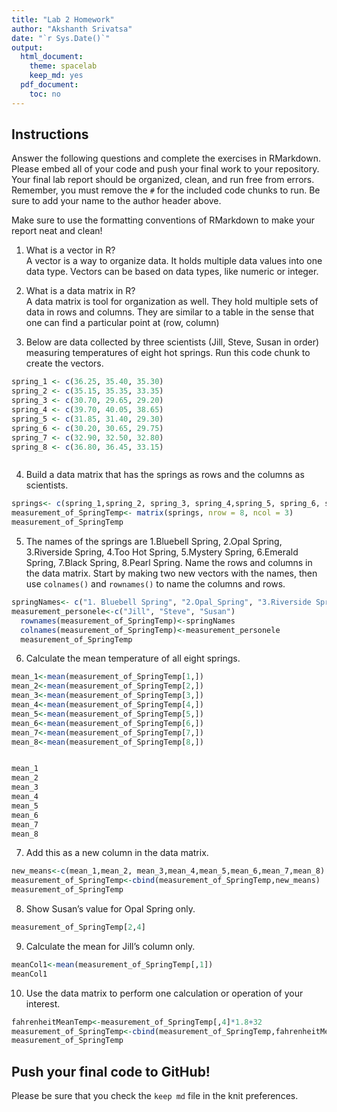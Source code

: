 ```yaml
---
title: "Lab 2 Homework"
author: "Akshanth Srivatsa"
date: "`r Sys.Date()`"
output:
  html_document: 
    theme: spacelab
    keep_md: yes
  pdf_document:
    toc: no
---
```


## Instructions
Answer the following questions and complete the exercises in RMarkdown. Please embed all of your code and push your final work to your repository. Your final lab report should be organized, clean, and run free from errors. Remember, you must remove the `#` for the included code chunks to run. Be sure to add your name to the author header above.  

Make sure to use the formatting conventions of RMarkdown to make your report neat and clean!  

1. What is a vector in R?  
A vector is a way to organize data. It holds multiple data values into one data type. Vectors can be based on data types, like numeric or integer.

2. What is a data matrix in R?  
A data matrix is tool for organization as well. They hold multiple sets of data in rows and columns. They are similar to a table in the sense that one can find a particular point at (row, column)


3. Below are data collected by three scientists (Jill, Steve, Susan in order) measuring temperatures of eight hot springs. Run this code chunk to create the vectors.  
```r

spring_1 <- c(36.25, 35.40, 35.30)
spring_2 <- c(35.15, 35.35, 33.35)
spring_3 <- c(30.70, 29.65, 29.20)
spring_4 <- c(39.70, 40.05, 38.65)
spring_5 <- c(31.85, 31.40, 29.30)
spring_6 <- c(30.20, 30.65, 29.75)
spring_7 <- c(32.90, 32.50, 32.80)
spring_8 <- c(36.80, 36.45, 33.15)



```


4. Build a data matrix that has the springs as rows and the columns as scientists.  
```r
springs<- c(spring_1,spring_2, spring_3, spring_4,spring_5, spring_6, spring_7, spring_8)
measurement_of_SpringTemp<- matrix(springs, nrow = 8, ncol = 3)
measurement_of_SpringTemp
```

5. The names of the springs are 1.Bluebell Spring, 2.Opal Spring, 3.Riverside Spring, 4.Too Hot Spring, 5.Mystery Spring, 6.Emerald Spring, 7.Black Spring, 8.Pearl Spring. Name the rows and columns in the data matrix. Start by making two new vectors with the names, then use `colnames()` and `rownames()` to name the columns and rows.
```r
springNames<- c("1. Bluebell Spring", "2.Opal_Spring", "3.Riverside Spring", "4.Too Hot Spring", "5.Mystery Spring", "6.Emerald Spring", "7.Black Spring", "8.Pearl_Spring")
measurement_personele<-c("Jill", "Steve", "Susan")
  rownames(measurement_of_SpringTemp)<-springNames
  colnames(measurement_of_SpringTemp)<-measurement_personele
  measurement_of_SpringTemp
```

6. Calculate the mean temperature of all eight springs.
```r
mean_1<-mean(measurement_of_SpringTemp[1,])
mean_2<-mean(measurement_of_SpringTemp[2,])
mean_3<-mean(measurement_of_SpringTemp[3,])
mean_4<-mean(measurement_of_SpringTemp[4,])
mean_5<-mean(measurement_of_SpringTemp[5,])
mean_6<-mean(measurement_of_SpringTemp[6,])
mean_7<-mean(measurement_of_SpringTemp[7,])
mean_8<-mean(measurement_of_SpringTemp[8,])


mean_1
mean_2
mean_3
mean_4
mean_5
mean_6
mean_7
mean_8
```


7. Add this as a new column in the data matrix.  
```r
new_means<-c(mean_1,mean_2, mean_3,mean_4,mean_5,mean_6,mean_7,mean_8)
measurement_of_SpringTemp<-cbind(measurement_of_SpringTemp,new_means)
measurement_of_SpringTemp

```

8. Show Susan's value for Opal Spring only.
```r
measurement_of_SpringTemp[2,4]
```

9. Calculate the mean for Jill's column only.  
```r
meanCol1<-mean(measurement_of_SpringTemp[,1])
meanCol1
```

10. Use the data matrix to perform one calculation or operation of your interest.
```r
fahrenheitMeanTemp<-measurement_of_SpringTemp[,4]*1.8+32
measurement_of_SpringTemp<-cbind(measurement_of_SpringTemp,fahrenheitMeanTemp)
measurement_of_SpringTemp
```

## Push your final code to GitHub!
Please be sure that you check the `keep md` file in the knit preferences.  